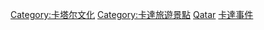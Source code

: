 [[Category:卡塔尔文化|Category:卡塔尔文化]]
[[Category:卡達旅遊景點|Category:卡達旅遊景點]]
[[Category:各國娛樂事件|Qatar]]
[[Category:卡達事件|]]